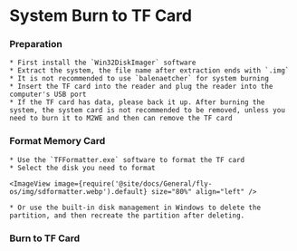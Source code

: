 
# System Burn to TF Card

### Preparation

    * First install the `Win32DiskImager` software
    * Extract the system, the file name after extraction ends with `.img`
    * It is not recommended to use `balenaetcher` for system burning
    * Insert the TF card into the reader and plug the reader into the computer's USB port
    * If the TF card has data, please back it up. After burning the system, the system card is not recommended to be removed, unless you need to burn it to M2WE and then can remove the TF card

### Format Memory Card

    * Use the `TFFormatter.exe` software to format the TF card
    * Select the disk you need to format

    <ImageView image={require('@site/docs/General/fly-os/img/sdformatter.webp').default} size="80%" align="left" />

    * Or use the built-in disk management in Windows to delete the partition, and then recreate the partition after deleting.

### Burn to TF Card

<WIN32 />
